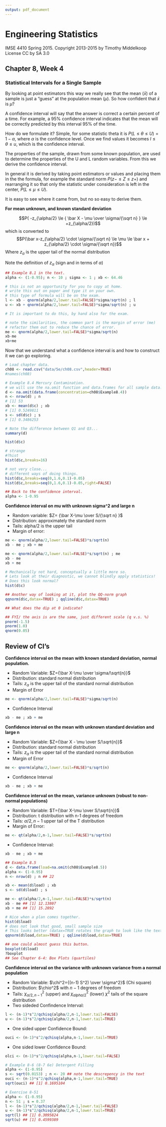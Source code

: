 ```yaml
---
output: pdf_document
---
```

# Engineering Statistics
IMSE 4410 Spring 2015. 
Copyright 2013-2015 by Timothy Middelkoop License CC by SA 3.0

## Chapter 8, Week 4

### Statistical Intervals for a Single Sample

By looking at point estimators this way we really see that the 
mean ($\bar x$) of a sample is just a "guess" at the population mean ($\mu$).
So how confident that $\bar x$ is $\mu$?

A confidence interval will say that the answer is correct a certain percent
of a time.  For example, a 95% confidence interval indicates that the mean 
will be correctly predicted by this interval 95% of the time.

How do we formulate it?  Simple, for some statistic theta it is 
$P(L \le \theta \le U) = 1 - \alpha$, where $\alpha$ is the confidence level.
Once we find values it becomes $l \le \theta \le u$, which is the confidence interval.

The properties of the sample, drawn from some known population, are used
to determine the properties of the U and L random variables.
From this we derive the confidence interval.

In general it is derived by taking point estimators or values and placing them
in the the formula, for example the standard norm $P(z- \le Z \le z+)$ and rearranging it so
that only the statistic under consideration is left in the center, $P(L \le \mu \le U)$.

It is easy to see where it came from, but no so easy to derive them.

**For mean unknown, and known standard deviation**

$$P( -z_{\alpha/2} \le { \bar X - \mu \over \sigma/{\sqrt n} } \le +z_{\alpha/2})$$
which is converted to
$$P(\bar x-z_{\alpha/2} \cdot \sigma/{\sqrt n} \le \mu \le \bar x + z_{\alpha/2} \cdot  \sigma/{\sqrt n})$$
Where $z_\alpha$ is the upper tail of the normal distribution

Note the definition of $z_\alpha$ (sign and in terms of $\alpha$)

```r
## Example 8.1 in the text.
alpha <- (1-0.95); n <- 10 ; sigma <- 1 ; xb <- 64.46

# this is not an opportunity for you to copy at home.
# write this out on paper and type it on your own.
# this type of formula will be on the exam.
l <- xb - qnorm(alpha/2,lower.tail=FALSE)*sigma/sqrt(n) ; l
u <- xb + qnorm(alpha/2,lower.tail=FALSE)*sigma/sqrt(n) ; u

# It is important to do this, by hand also for the exam.

# note the similarities, the common part is the margin of error (me)
# refactor them out to reduce the chance of error.
me <- qnorm(alpha/2,lower.tail=FALSE)*sigma/sqrt(n)
xb-me
xb+me
```

Now that we understand what a confidence interval is and how to construct it we can go exploring.

```r
# Load chapter data.
ch08 <- read.csv("data/5e/ch08.csv",header=TRUE)
#names(ch08)

# Example 8.4 Mercury Contamination.
# we will use the na.omit function and data.frames for all sample data.
d <- na.omit(data.frame(concentration=ch08$Example8.4))
n <- nrow(d) ; n
# [1] 53
xb <- mean(d$c) ; xb
# [1] 0.5249811
s <- sd(d$c) ; s
# [1] 0.3486253

# Note the difference between Q1 and Q3...
summary(d)

hist(d$c)

# strange
#?hist
hist(d$c,breaks=16)

# not very close... 
# different ways of doing things.
hist(d$c,breaks=seq(0,1.6,0.1)-0.05)
hist(d$c,breaks=seq(0,1.6,0.1)-0.05,right=FALSE)

## Back to the confidence interval.
alpha <- 1-0.95
```

**Confidence interval on mu with unknown sigma^2 and large n**

* Random variable: $Z= {\bar X-\mu \over S/{\sqrt n} }$
* Distribution: approximately the standard norm
* Tails: alpha/2 is the upper tail
* Margin of  error:

```r
me <- qnorm(alpha/2,lower.tail=FALSE)*s/sqrt(n)
xb - me ; xb + me
```

```r
me <- qnorm(alpha/2,lower.tail=FALSE)*s/sqrt(n) ; me
xb - me 
xb + me

# Mechanically not hard, conceptually a little more so.
# Lets look at their diagnostic, we cannot blindly apply statistics!
# Does this look normal?
hist(d$c)

## Another way of looking at it, plot the QQ-norm graph
qqnorm(d$c,datax=TRUE) ; qqline(d$c,datax=TRUE)

## What does the dip at 0 indicate?

## FYI/ the axis is are the same, just different scale (q v.s. %)
pnorm(-1.5) 
pnorm(1.0) 
qnorm(0.05)
```

## Review of CI's

**Confidence interval on the mean with known standard deviation, normal population.**

* Random Variable: $Z={\bar X-\mu \over \sigma/\sqrt{n}}$
* Distribution: standard normal distribution
* Tails: $z_\alpha$ is the upper tail of the standard normal distribution
* Margin of Error
```r
me <- qnorm(alpha/2,lower.tail=FALSE)*sigma/sqrt(n)
```
* Confidence Interval
```r
xb - me ; xb + me
```

**Confidence interval on the mean with unknown standard deviation and large n**

* Random Variable: $Z={\bar X - \mu \over S/\sqrt{n}}$
* Distribution: standard normal distribution
* Tails: $z_\alpha$ is the upper tail of the standard normal distribution
* Margin of Error
```r
me <- qnorm(alpha/2,lower.tail=FALSE)*s/sqrt(n)
```
* Confidence Interval
```r
xb - me ; xb + me
```

**Confidence interval on the mean, variance unknown (robust to non-normal populations)**

* Random Variable: $T={\bar X-\mu \over S/\sqrt{n}}$
* Distribution: t distribution with n-1 degrees of freedom
* Tails: $\alpha/2,n-1$ upper tail of the T distribution
* Margin of Error:
```r
me <- qt(alpha/2,n-1,lower.tail=FALSE)*s/sqrt(n)
```
* Confidence Interval:
```r
xb - me ; xb + me
```

```r
## Example 8.5
d <- data.frame(load=na.omit(ch08$Example8.5))
alpha <- (1-0.95)
n <- nrow(d) ; n ## 22

xb <- mean(d$load) ; xb
s <- sd(d$load) ; s

me <- qt(alpha/2,n-1,lower.tail=FALSE)*s/sqrt(n)
xb - me ## [1] 12.13807
xb + me ## [1] 15.2892

# Nice when a plan comes together.
hist(d$load)
# does not look that good, small sample size
# This looks better (datax=TRUE rotates the graph to look like the text)
qqnorm(d$load,datax=TRUE) ; qqline(d$load,datax=TRUE)

## one could almost guess this button.
boxplot(d$load)
?boxplot
## See Chapter 6-4: Box Plots (quartiles)
```

**Confidence interval on the variance with unknown variance from a normal population**

* Random Variable: $\chi^2={(n-1) S^2) \over \sigma^2}$ (Chi square)
* Distribution: $\chio^2$ with $n-1$ degrees of freedom
* Tails: $\chi^2_{\alpha/2,n-1}$ (upper) and $\chi^2_{alpha/2}$ (lower) $\chi^2$ tails of the square distribution
* Two sideded Confindence Interval:
```r
l <- (n-1)*s^2/qchisq(alpha/2,n-1,lower.tail=FALSE)
u <- (n-1)*s^2/qchisq(alpha/2,n-1,lower.tail=TRUE)
```
* One sided upper Confidence Bound:
```r
ouci <- (n-1)*s^2/qchisq(alpha,n-1,lower.tail=TRUE)
```
* One sided lower Confidence Bound:
```r
olci <- (n-1)*s^2/qchisq(alpha,n-1,lower.tail=FALSE)
```

```r
# Example 8-6 (8-7 6e) Detergent Filling
alpha <- (1-0.95)
s <- sqrt(0.0153) ; n <- 20 ## note the descrepency in the text
ouci <- (n-1)*s^2/qchisq(alpha,n-1,lower.tail=TRUE)
sqrt(ouci) ## [1] 0.1695104

# Exercise 8-51
alpha <- (1-0.95)
n <- 51 ; s = 0.37
l <- (n-1)*s^2/qchisq(alpha/2,n-1,lower.tail=FALSE)
u <- (n-1)*s^2/qchisq(alpha/2,n-1,lower.tail=TRUE)
sqrt(l) ## [1] 0.3095824
sqrt(u) ## [1] 0.4599389
```
